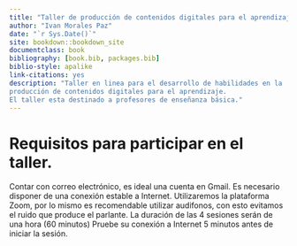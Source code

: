 ```yaml
--- 
title: "Taller de producción de contenidos digitales para el aprendizaje."
author: "Ivan Morales Paz"
date: "`r Sys.Date()`"
site: bookdown::bookdown_site
documentclass: book
bibliography: [book.bib, packages.bib]
biblio-style: apalike
link-citations: yes
description: "Taller en linea para el desarrollo de habilidades en la
producción de contenidos digitales para el aprendizaje.
El taller esta destinado a profesores de enseñanza básica."
---
```


# Requisitos para participar en el taller.

Contar con correo electrónico, es ideal una cuenta en Gmail.
Es necesario disponer de una conexión estable a Internet.
Utilizaremos la plataforma Zoom, por lo mismo es recomendable utilizar 
audifonos, con esto evitamos el ruido que produce el parlante.
La duración de las 4 sesiones serán de una hora (60 minutos)
Pruebe su conexión a Internet 5 minutos antes de iniciar la sesión.

